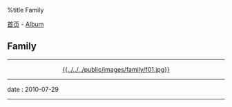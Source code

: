 %title Family

[[../../index|首页]] - [[../index|Album]]
==Family==
----
<center>[[pic02|{{../../../public/images/family/f01.jpg}}]]</center>
----
<red>date</red> : 2010-07-29
----

